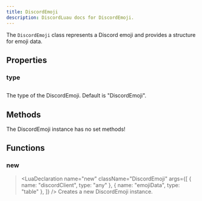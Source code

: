 ```yaml
---
title: DiscordEmoji
description: DiscordLuau docs for DiscordEmoji.
---
```


[//]: # "This file was automatically compiled through the Generator luau code under this repository"
[//]: # "if you want to edit the documentation of discord-luau, please write changes"
[//]: # "to the discord-luau repository itself, we extract the comments from discord-luau and translate"
[//]: # "them into markdown files that Nextra can interpret!"
[//]: # "----- DOCUMENT IMPORTS ----- "


[//]: # "----- DOCUMENT DESCRIPTION ----- "

The `DiscordEmoji` class represents a Discord emoji and provides a structure for emoji data.

[//]: # "----- DOCUMENT PROPERTIES ----- "

## Properties

### type

## <LuaProperty name="DiscordEmoji.type" type="string" />

The type of the DiscordEmoji. Default is "DiscordEmoji".

[//]: # "----- DOCUMENT METHODS ----- "

## Methods

The DiscordEmoji instance has no set methods!

[//]: # "----- DOCUMENT FUNCTIONS ----- "

## Functions

### new

> <LuaDeclaration
>   name="new"
>   className="DiscordEmoji"
>   args={[
>     { name: "discordClient", type: "any" },
>     { name: "emojiData", type: "table" },
>   ]}
> />
> Creates a new DiscordEmoji instance.
